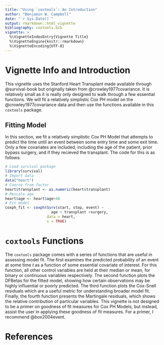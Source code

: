```yaml
---
title: "Using `coxtools`: An Introduction"
author: "Benjamin W. Campbell"
date: "`r Sys.Date()`"
output: rmarkdown::html_vignette
bibliography: coxtools.bib
vignette: >
  %\VignetteIndexEntry{Vignette Title}
  %\VignetteEngine{knitr::rmarkdown}
  %\VignetteEncoding{UTF-8}
---
```

# Vignette Info and Introduction
This vignette uses the Stanford Heart Transplant made available through @survival-book but originally taken from @crowley1977covariance.  It is relatively small as it is really only designed to walk through a few essential functions.  We will fit a relatively simplistic Cox PH model on the @crowley1977covariance data and then use the functions available in this `coxtools` package.  

## Fitting Model
In this section, we fit a relatively simplistic Cox PH Model that attempts to predict the time until an event between some entry time and some exit time.  Only a few covariates are included, including the age of the patient, prior bypass surgery, and if they recieved the transplant.  The code for this is as follows:
```r
# Load survival package
library(survival)
# Import data
data("heart")
# Coerce from factor
heart$transplant <- as.numeric(heart$transplant)
# Rescale age
heart$age <- heart$age+48
# Fit model
coxph_fit <- coxph(Surv(start, stop, event) ~
                     age + transplant +surgery,
                   data = heart,
                   x = TRUE)
```

# `coxtools` Functions
The `coxtools` package comes with a series of functions that are useful in assessing model fit.  The first examines the predicted probability of an event at some time *t* as a function of some essential covariate of interest.  For this function, all other control variables are held at their median or mean, for binary or continuous variables respectively.  The second function plots the DFBetas for the fitted model, showing how certain observations may be highly influential or poorly predicted.  The third function plots the Cox-Snell residuals which are a useful metric for understanding broader model fit.  Finally, the fourth function presents the Martingale residuals, which shows the relative contribution of particular variables.  This vignette is not designed to be a primer on goodness of fit measures for Cox PH Models, but instead, assist the user in applying these goodness of fit measures.  For a primer, I recommend @box2004event.  


# References


